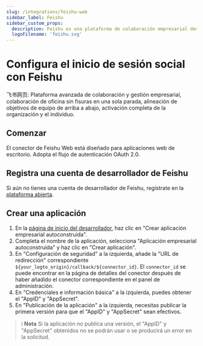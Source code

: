 ```yaml
---
slug: /integrations/feishu-web
sidebar_label: Feishu
sidebar_custom_props:
  description: Feishu es una plataforma de colaboración empresarial desarrollada por ByteDance.
  logoFilename: 'feishu.svg'
---
```



# Configura el inicio de sesión social con Feishu

飞书网页: Plataforma avanzada de colaboración y gestión empresarial, colaboración de oficina sin fisuras en una sola parada, alineación de objetivos de equipo de arriba a abajo, activación completa de la organización y el individuo.

<GuideTip />

## Comenzar

El conector de Feishu Web está diseñado para aplicaciones web de escritorio. Adopta el flujo de autenticación OAuth 2.0.

## Registra una cuenta de desarrollador de Feishu

Si aún no tienes una cuenta de desarrollador de Feishu, regístrate en la [plataforma abierta](https://open.feishu.cn/?lang=zh-CN).

## Crear una aplicación

1. En la [página de inicio del desarrollador](https://open.feishu.cn/app?lang=zh-CN), haz clic en "Crear aplicación empresarial autoconstruida".
2. Completa el nombre de la aplicación, selecciona "Aplicación empresarial autoconstruida" y haz clic en "Crear aplicación".
3. En "Configuración de seguridad" a la izquierda, añade la "URL de redirección" correspondiente `${your_logto_origin}/callback/${connector_id}`. El `connector_id` se puede encontrar en la página de detalles del conector después de haber añadido el conector correspondiente en el panel de administración.
4. En "Credenciales e información básica" a la izquierda, puedes obtener el "AppID" y "AppSecret".
5. En "Publicación de la aplicación" a la izquierda, necesitas publicar la primera versión para que el "AppID" y "AppSecret" sean efectivos.

> ℹ️ **Nota**
> Si la aplicación no publica una versión, el "AppID" y "AppSecret" obtenidos no se podrán usar o se producirá un error en la solicitud.
